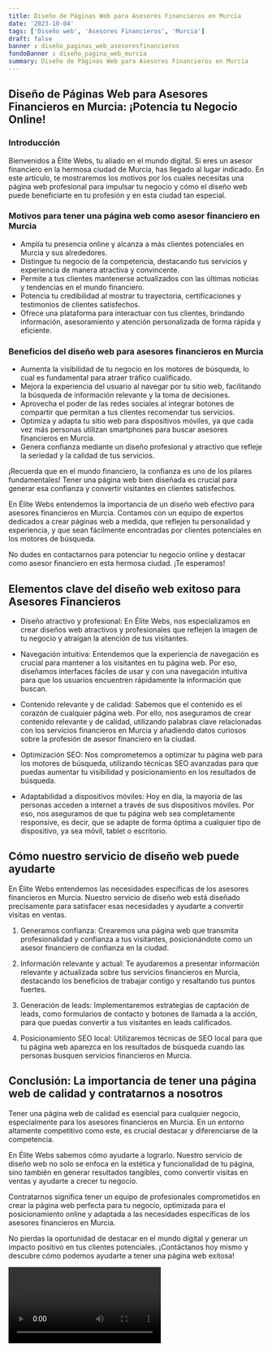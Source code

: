 ```yaml
---
title: Diseño de Páginas Web para Asesores Financieros en Murcia
date: '2023-10-04'
tags: ['Diseño web', 'Asesores Financieros', 'Murcia']
draft: false
banner : diseño_paginas_web_asesoresfinancieros
fondoBanner : diseño_pagina_web_murcia
summary: Diseño de Páginas Web para Asesores Financieros en Murcia
---
```


## Diseño de Páginas Web para Asesores Financieros en Murcia: ¡Potencia tu Negocio Online!

### Introducción
Bienvenidos a Élite Webs, tu aliado en el mundo digital. Si eres un asesor financiero en la hermosa ciudad de Murcia, has llegado al lugar indicado. En este artículo, te mostraremos los motivos por los cuales necesitas una página web profesional para impulsar tu negocio y cómo el diseño web puede beneficiarte en tu profesión y en esta ciudad tan especial.

### Motivos para tener una página web como asesor financiero en Murcia
- Amplía tu presencia online y alcanza a más clientes potenciales en Murcia y sus alrededores.
- Distingue tu negocio de la competencia, destacando tus servicios y experiencia de manera atractiva y convincente.
- Permite a tus clientes mantenerse actualizados con las últimas noticias y tendencias en el mundo financiero.
- Potencia tu credibilidad al mostrar tu trayectoria, certificaciones y testimonios de clientes satisfechos.
- Ofrece una plataforma para interactuar con tus clientes, brindando información, asesoramiento y atención personalizada de forma rápida y eficiente.

### Beneficios del diseño web para asesores financieros en Murcia
- Aumenta la visibilidad de tu negocio en los motores de búsqueda, lo cual es fundamental para atraer tráfico cualificado.
- Mejora la experiencia del usuario al navegar por tu sitio web, facilitando la búsqueda de información relevante y la toma de decisiones.
- Aprovecha el poder de las redes sociales al integrar botones de compartir que permitan a tus clientes recomendar tus servicios.
- Optimiza y adapta tu sitio web para dispositivos móviles, ya que cada vez más personas utilizan smartphones para buscar asesores financieros en Murcia.
- Genera confianza mediante un diseño profesional y atractivo que refleje la seriedad y la calidad de tus servicios.

¡Recuerda que en el mundo financiero, la confianza es uno de los pilares fundamentales! Tener una página web bien diseñada es crucial para generar esa confianza y convertir visitantes en clientes satisfechos.

En Élite Webs entendemos la importancia de un diseño web efectivo para asesores financieros en Murcia. Contamos con un equipo de expertos dedicados a crear páginas web a medida, que reflejen tu personalidad y experiencia, y que sean fácilmente encontradas por clientes potenciales en los motores de búsqueda.

No dudes en contactarnos para potenciar tu negocio online y destacar como asesor financiero en esta hermosa ciudad. ¡Te esperamos!

<GifSeo />

<Cta />

## Elementos clave del diseño web exitoso para Asesores Financieros

- Diseño atractivo y profesional: En Élite Webs, nos especializamos en crear diseños web atractivos y profesionales que reflejen la imagen de tu negocio y atraigan la atención de tus visitantes.

- Navegación intuitiva: Entendemos que la experiencia de navegación es crucial para mantener a los visitantes en tu página web. Por eso, diseñamos interfaces fáciles de usar y con una navegación intuitiva para que los usuarios encuentren rápidamente la información que buscan.

- Contenido relevante y de calidad: Sabemos que el contenido es el corazón de cualquier página web. Por ello, nos aseguramos de crear contenido relevante y de calidad, utilizando palabras clave relacionadas con los servicios financieros en Murcia y añadiendo datos curiosos sobre la profesión de asesor financiero en la ciudad.

- Optimización SEO: Nos comprometemos a optimizar tu página web para los motores de búsqueda, utilizando técnicas SEO avanzadas para que puedas aumentar tu visibilidad y posicionamiento en los resultados de búsqueda.

- Adaptabilidad a dispositivos móviles: Hoy en día, la mayoría de las personas acceden a internet a través de sus dispositivos móviles. Por eso, nos aseguramos de que tu página web sea completamente responsive, es decir, que se adapte de forma óptima a cualquier tipo de dispositivo, ya sea móvil, tablet o escritorio.

## Cómo nuestro servicio de diseño web puede ayudarte

En Élite Webs entendemos las necesidades específicas de los asesores financieros en Murcia. Nuestro servicio de diseño web está diseñado precisamente para satisfacer esas necesidades y ayudarte a convertir visitas en ventas.

1. Generamos confianza: Crearemos una página web que transmita profesionalidad y confianza a tus visitantes, posicionándote como un asesor financiero de confianza en la ciudad.

2. Información relevante y actual: Te ayudaremos a presentar información relevante y actualizada sobre tus servicios financieros en Murcia, destacando los beneficios de trabajar contigo y resaltando tus puntos fuertes.

3. Generación de leads: Implementaremos estrategias de captación de leads, como formularios de contacto y botones de llamada a la acción, para que puedas convertir a tus visitantes en leads calificados.

4. Posicionamiento SEO local: Utilizaremos técnicas de SEO local para que tu página web aparezca en los resultados de búsqueda cuando las personas busquen servicios financieros en Murcia.

## Conclusión: La importancia de tener una página web de calidad y contratarnos a nosotros

Tener una página web de calidad es esencial para cualquier negocio, especialmente para los asesores financieros en Murcia. En un entorno altamente competitivo como este, es crucial destacar y diferenciarse de la competencia.

En Élite Webs sabemos cómo ayudarte a lograrlo. Nuestro servicio de diseño web no solo se enfoca en la estética y funcionalidad de tu página, sino también en generar resultados tangibles, como convertir visitas en ventas y ayudarte a crecer tu negocio.

Contratarnos significa tener un equipo de profesionales comprometidos en crear la página web perfecta para tu negocio, optimizada para el posicionamiento online y adaptada a las necesidades específicas de los asesores financieros en Murcia.

No pierdas la oportunidad de destacar en el mundo digital y generar un impacto positivo en tus clientes potenciales. ¡Contáctanos hoy mismo y descubre cómo podemos ayudarte a tener una página web exitosa!

<Video />

<CtaBot job='Asesores Financieros' city='Murcia'/>

<Gmaps query='Murcia+españa+maps' />